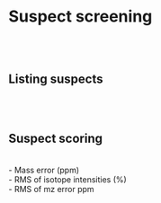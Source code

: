 # **Suspect screening** {#suspect_screening}

<br><br>


## Listing suspects
<br><br>


## Suspect scoring
<br>
- Mass error (ppm) <br>
- RMS of isotope intensities (%) <br>
- RMS of mz error ppm <br>
